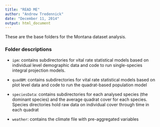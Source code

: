 ```yaml
---
title: "READ ME"
author: "Andrew Tredennick"
date: "December 11, 2014"
output: html_document
---
```


These are the base folders for the Montana dataset analysis.

### Folder descriptions
* `ipm`: contains subdirectories for vital rate statistical models based on individual level demographic data and code to run single-species integral projection models.

* `quadBM`: contains subdirectories for vital rate statistical models based on plot level data and code to run the quadrat-based population model

* `speciesData`: contains subdirectories for each analysed species (the dominant species) and the average quadrat cover for each species. Species directories hold raw data on individual cover through time in each quadrat

* `weather`: contains the climate file with pre-aggregated variables